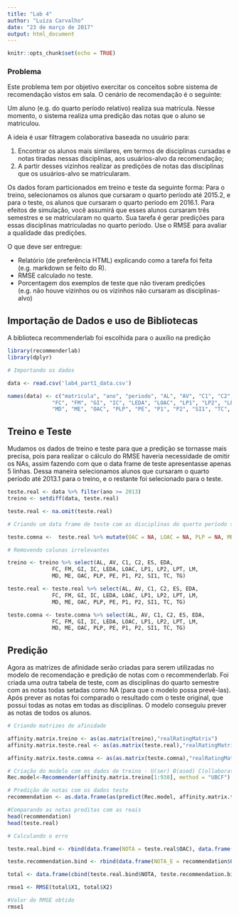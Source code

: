 ```yaml
---
title: "Lab 4"
author: "Luiza Carvalho"
date: "23 de março de 2017"
output: html_document
---
```


```r
knitr::opts_chunk$set(echo = TRUE)
```
### Problema

Este problema tem por objetivo exercitar os conceitos sobre sistema de recomendação vistos em sala. O cenário de recomendação é o seguinte:

Um aluno (e.g. do quarto período relativo) realiza sua matrícula. Nesse momento, o sistema realiza uma predição das notas que o aluno se matriculou.

A ideia é usar filtragem colaborativa baseada no usuário para:

1. Encontrar os alunos mais similares, em termos de disciplinas cursadas e notas tiradas nessas disciplinas, aos usuários-alvo da recomendação;
2. A partir desses vizinhos realizar as predições de notas das disciplinas que os usuários-alvo se matricularam.

Os dados foram particionados em treino e teste da seguinte forma: Para o treino, selecionamos os alunos que cursaram o quarto período até 2015.2, e para o teste, os alunos que cursaram o quarto período em 2016.1. Para efeitos de simulação, você assumirá que esses alunos cursaram três semestres e se matricularam no quarto. Sua tarefa é gerar predições para essas disciplinas matriculadas no quarto período. Use o RMSE para avaliar a qualidade das predições.

O que deve ser entregue:

- Relatório (de preferência HTML) explicando como a tarefa foi feita (e.g. markdown se feito do R).
- RMSE calculado no teste.
- Porcentagem dos exemplos de teste que não tiveram predições (e.g. não houve vizinhos ou os vizinhos não cursaram as disciplinas-alvo) 

## Importação de Dados e uso de Bibliotecas

A biblioteca recommenderlab foi escolhida para o auxílio na predição

```r

library(recommenderlab)
library(dplyr)

# Importando os dados

data <- read.csv('lab4_part1_data.csv')

names(data) <- c("matricula", "ano", "periodo", "AL", "AV", "C1", "C2", "ES", "EDA", 
              "FC", "FM", "GI", "IC", "LEDA", "LOAC", "LP1", "LP2", "LPT", "LM",
              "MD", "ME", "OAC", "PLP", "PE", "P1", "P2", "SI1", "TC", "TG")

```

## Treino e Teste

Mudamos os dados de treino e teste para que a predição se tornasse mais precisa, pois para realizar o cálculo do RMSE haveria necessidade de omitir os NAs, assim fazendo com que o data frame de teste apresentasse apenas 5 linhas. Dessa maneira selecionamos alunos que cursaram o quarto período até 2013.1 para o treino, e o restante foi selecionado para o teste.

```r

teste.real <- data %>% filter(ano >= 2013)
treino <- setdiff(data, teste.real)

teste.real <- na.omit(teste.real)

# Criando um data frame de teste com as disciplinas do quarto período sem nota para poder prevê-las

teste.comna <-  teste.real %>% mutate(OAC = NA, LOAC = NA, PLP = NA, ME = NA, LM = NA, SI1 = NA, ES = NA)

# Removendo colunas irrelevantes

treino <- treino %>% select(AL, AV, C1, C2, ES, EDA, 
              FC, FM, GI, IC, LEDA, LOAC, LP1, LP2, LPT, LM,
              MD, ME, OAC, PLP, PE, P1, P2, SI1, TC, TG)

teste.real <- teste.real %>% select(AL, AV, C1, C2, ES, EDA, 
              FC, FM, GI, IC, LEDA, LOAC, LP1, LP2, LPT, LM,
              MD, ME, OAC, PLP, PE, P1, P2, SI1, TC, TG)

teste.comna <- teste.comna %>% select(AL, AV, C1, C2, ES, EDA, 
              FC, FM, GI, IC, LEDA, LOAC, LP1, LP2, LPT, LM,
              MD, ME, OAC, PLP, PE, P1, P2, SI1, TC, TG)

```

## Predição

Agora as matrizes de afinidade serão criadas para serem utilizadas no modelo de recomendação e predição de notas com o recommenderlab. Foi criada uma outra tabela de teste, com as disciplinas do quarto semestre com as notas todas setadas como NA (para que o modelo possa prevê-las). Após prever as notas foi comparado o resultado com o teste original, que possui todas as notas em todas as disciplinas. O modelo conseguiu prever as notas de todos os alunos.

```r
# Criando matrizes de afinidade

affinity.matrix.treino <- as(as.matrix(treino),"realRatingMatrix")
affinity.matrix.teste.real <- as(as.matrix(teste.real),"realRatingMatrix")

affinity.matrix.teste.comna <- as(as.matrix(teste.comna),"realRatingMatrix")

# Criação do modelo com os dados de treino - U(ser) B(ased) C(ollaborative) F(iltering)
Rec.model<-Recommender(affinity.matrix.treino[1:938], method = "UBCF")

# Predição de notas com os dados teste
recommendation <- as.data.frame(as(predict(Rec.model, affinity.matrix.teste.comna,type="ratings"), 'matrix')) 

#Comparando as notas preditas com as reais
head(recommendation)
head(teste.real)

# Calculando o erro

teste.real.bind <- rbind(data.frame(NOTA = teste.real$OAC), data.frame(NOTA = teste.real$LOAC), data.frame(NOTA = teste.real$PLP), data.frame( NOTA = teste.real$ME), data.frame( NOTA = teste.real$LM), data.frame( NOTA = teste.real$SI1), data.frame( NOTA = teste.real$ES))

teste.recommendation.bind <- rbind(data.frame(NOTA_E = recommendation$OAC), data.frame(NOTA_E = recommendation$LOAC), data.frame(NOTA_E = recommendation$PLP), data.frame( NOTA_E = recommendation$ME), data.frame( NOTA_E = recommendation$LM), data.frame( NOTA_E = recommendation$SI1), data.frame( NOTA_E = recommendation$ES))

total <- data.frame(cbind(teste.real.bind$NOTA, teste.recommendation.bind$NOTA_E)) 

rmse1 <- RMSE(total$X1, total$X2)

#Valor do RMSE obtido
rmse1
```
